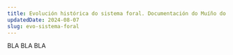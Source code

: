 ---
title: Evolución histórica do sistema foral. Documentación do Muíño do rato.
updatedDate: 2024-08-07
slug: evo-sistema-foral
---

BLA BLA BLA
